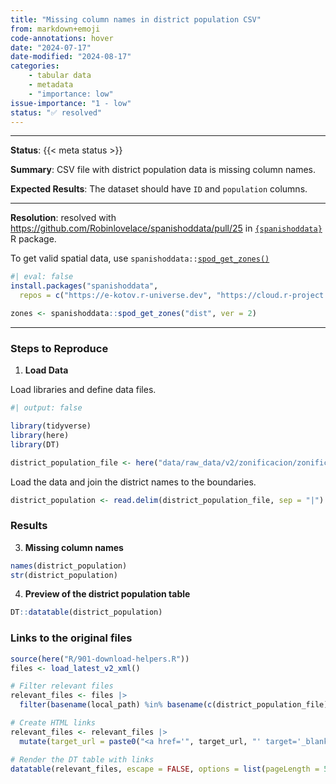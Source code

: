 ```yaml
---
title: "Missing column names in district population CSV"
from: markdown+emoji
code-annotations: hover
date: "2024-07-17"
date-modified: "2024-08-17"
categories:
    - tabular data
    - metadata
    - "importance: low"
issue-importance: "1 - low"
status: "✅ resolved"
---
```


---

**Status**: {{< meta status >}}

**Summary**: CSV file with district population data is missing column names.

**Expected Results**: The dataset should have `ID` and `population` columns.


---

**Resolution**: resolved with [https://github.com/Robinlovelace/spanishoddata/pull/25](https://github.com/Robinlovelace/spanishoddata/pull/25){target='_blank'} in [`{spanishoddata}`](https://github.com/Robinlovelace/spanishoddata){target='_blank'} R package. 

To get valid spatial data, use `spanishoddata::`[`spod_get_zones()`](https://robinlovelace.github.io/spanishoddata/reference/spod_get_zones.html){target='_blank'}

```r
#| eval: false
install.packages("spanishoddata",
  repos = c("https://e-kotov.r-universe.dev", "https://cloud.r-project.org"))

zones <- spanishoddata::spod_get_zones("dist", ver = 2)
```


---

### Steps to Reproduce

1. **Load Data**

Load libraries and define data files.

```r
#| output: false

library(tidyverse)
library(here)
library(DT)

district_population_file <- here("data/raw_data/v2/zonificacion/zonificacion_distritos/poblacion_distritos.csv")
```

Load the data and join the district names to the boundaries.


```r
district_population <- read.delim(district_population_file, sep = "|")
```


### Results

3. **Missing column names**

```r
names(district_population)
str(district_population)
```

4. **Preview of the district population table**

```r
DT::datatable(district_population)
```



### Links to the original files

```r
source(here("R/901-download-helpers.R"))
files <- load_latest_v2_xml()

# Filter relevant files
relevant_files <- files |> 
  filter(basename(local_path) %in% basename(c(district_population_file)) )

# Create HTML links
relevant_files <- relevant_files |> 
  mutate(target_url = paste0("<a href='", target_url, "' target='_blank'>", target_url, "</a>"))

# Render the DT table with links
datatable(relevant_files, escape = FALSE, options = list(pageLength = 5))
```
